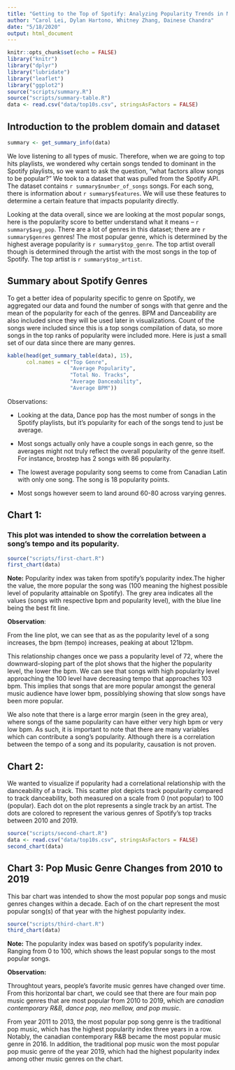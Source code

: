 ```yaml
---
title: "Getting to the Top of Spotify: Analyzing Popularity Trends in Music"
author: "Carol Lei, Dylan Hartono, Whitney Zhang, Dainese Chandra"
date: "5/18/2020"
output: html_document
---
```


```r
knitr::opts_chunk$set(echo = FALSE)
library("knitr")
library("dplyr")
library("lubridate")
library("leaflet")
library("ggplot2")
source("scripts/summary.R")
source("scripts/summary-table.R")
data <- read.csv("data/top10s.csv", stringsAsFactors = FALSE)
```


## Introduction to the problem domain and dataset
```r
summary <- get_summary_info(data)
```
We love listening to all types of music. Therefore, when we are going to top hits playlists, we wondered why certain songs tended to dominant in the Spotify playlists, so we want to ask the question, "what factors allow songs to be popular?" 
We took to a dataset that was pulled from the Spotify API. The dataset contains `r summary$number_of_songs` songs. For each song, there is information about `r summary$features`. We will use these features to determine a certain feature that impacts popularity directly.

Looking at the data overall, since we are looking at the most popular songs, here is the popularity score to better understand what it means -- `r summary$avg_pop`. There are a lot of genres in this dataset; there are `r summary$genres` genres! The most popular genre, which is determined by the highest average popularity is `r summary$top_genre`. The top artist overall though is determined through the artist with the most songs in the top of Spotify. The top artist is `r summary$top_artist`.


## Summary about Spotify Genres
To get a better idea of popularity specific to genre on Spotify, we aggregated our data and found the number of songs with that genre and the mean of the popularity for each of the genres. BPM and Danceability are also included since they will be used later in visualizations. Count of the songs were included since this is a top songs compilation of data, so more songs in the top ranks of popularity were included more. Here is just a small set of our data since there are many genres.

```r
kable(head(get_summary_table(data), 15),
      col.names = c("Top Genre",
                    "Average Popularity",
                    "Total No. Tracks",
                    "Average Danceability",
                    "Average BPM"))
```

Observations:

- Looking at the data, Dance pop has the most number of songs in the Spotify playlists, but it's popularity for each of the songs tend to just be average.

- Most songs actually only have a couple songs in each genre, so the averages might not truly reflect the overall popularity of the genre itself. For instance, brostep has 2 songs with 86 popularity.

- The lowest average popularity song seems to come from Canadian Latin with only one song. The song is 18 popularity points.

- Most songs however seem to land around 60-80 across varying genres.

## Chart 1: 
### This plot was intended to show the correlation between a song's tempo and its popularity.
```r
source("scripts/first-chart.R")
first_chart(data)
```
**Note:** Popularity index was taken from spotify's popularity index.The higher the value, the more popular the song was (100 meaning the highest possible level of popularity attainable on Spotify). The grey area indicates all the values (songs with respective bpm and popularity level), with the blue line being the best fit line.


**Observation**:

From the line plot, we can see that as as the popularity level of a song increases, the bpm (tempo) increases, peaking at about 121bpm. 

This relationship changes once we pass a popularity level of 72, where the downward-sloping part of the plot shows that the higher the popularity level, the lower the bpm.
We can see that songs with high popularity level approaching the 100 level have decreasing tempo that approaches 103 bpm.
This implies that songs that are more popular amongst
the general music audience have lower bpm, possiblying showing
that slow songs have been more popular.

We also note that there is a large error margin (seen in the grey area), where
songs of the same popularity can have either very high bpm or very low bpm. As
such, it is important to note that there are many variables which can contribute
a song's popularity. Although there is a correlation between the tempo of a song and 
its popularity, causation is not proven.

## Chart 2: 
We wanted to visualize if popularity had a correlational relationship with the danceability of a track. This scatter plot depicts track popularity compared to track danceability, both measured on a scale from 0 (not popular) to 100 (popular). Each dot on the plot represents a single track by an artist. The dots are colored to represent the various genres of Spotify's top tracks between 2010 and 2019. 

```r
source("scripts/second-chart.R")
data <- read.csv("data/top10s.csv", stringsAsFactors = FALSE)
second_chart(data)
```





## Chart 3: Pop Music Genre Changes from 2010 to 2019
This bar chart was intended to show the most popular pop songs and music genres changes within a decade. Each of on the chart represent the most popular song(s) of that year with the highest popularity index.
```r
source("scripts/third-chart.R")
third_chart(data)
```


**Note:** The popularity index was based on spotify's popularity index. Ranging from 0 to 100, which shows the least popular songs to the most popular songs.

**Observation:**

Throughtout years, people's favorite music genres have changed over time. From this horizontal bar chart, we could see that there are four main pop music genres 
that are most popular from 2010 to 2019, which are *canadian contemporary R&B, dance pop, neo mellow, and pop music*. 

From year 2011 to 2013, the most popular pop song genre is the traditional pop music, which has the highest popularity index three years in a row. Notably, the canadian contemporary R&B became the most popular music genre in 2016. In addition, the traditional pop music won the most popular pop music genre of the year 2019, which had the highest popularity index among other music genres on the chart.


